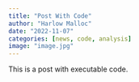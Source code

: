 ```yaml
---
title: "Post With Code"
author: "Harlow Malloc"
date: "2022-11-07"
categories: [news, code, analysis]
image: "image.jpg"
---
```


This is a post with executable code.
